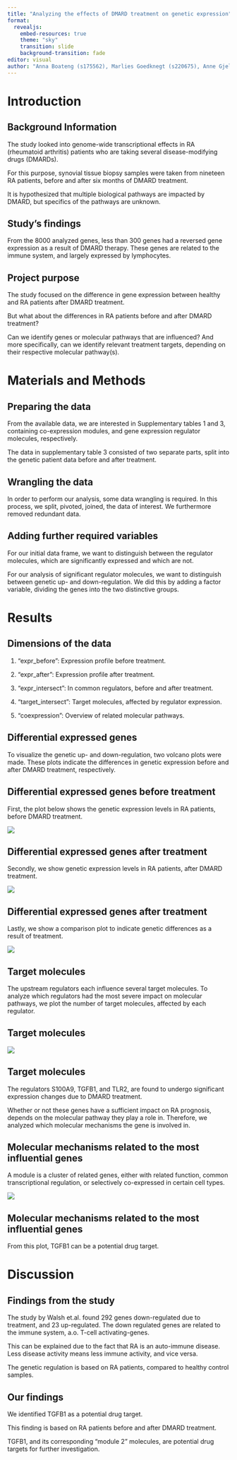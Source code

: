 ```yaml
---
title: "Analyzing the effects of DMARD treatment on genetic expression"
format:
  revealjs:
    embed-resources: true
    theme: "sky"
    transition: slide
    background-transition: fade
editor: visual
author: "Anna Boateng (s175562), Marlies Goedknegt (s220675), Anne Gjelstrup (s194530), Katja Jagd (s185395), Olivia Ronnenberg (s183359)"
---
```


# Introduction

## Background Information

The study looked into genome-wide transcriptional effects in RA (rheumatoid arthritis) patients who are taking several disease-modifying drugs (DMARDs).

For this purpose, synovial tissue biopsy samples were taken from nineteen RA patients, before and after six months of DMARD treatment.

It is hypothesized that multiple biological pathways are impacted by DMARD, but specifics of the pathways are unknown.

## Study's findings

From the 8000 analyzed genes, less than 300 genes had a reversed gene expression as a result of DMARD therapy. These genes are related to the immune system, and largely expressed by lymphocytes.

## Project purpose

The study focused on the difference in gene expression between healthy and RA patients after DMARD treatment.

But what about the differences in RA patients before and after DMARD treatment?

Can we identify genes or molecular pathways that are influenced? And more specifically, can we identify relevant treatment targets, depending on their respective molecular pathway(s).

# Materials and Methods

## Preparing the data

From the available data, we are interested in Supplementary tables 1 and 3, containing co-expression modules, and gene expression regulator molecules, respectively.

The data in supplementary table 3 consisted of two separate parts, split into the genetic patient data before and after treatment.

## Wrangling the data

In order to perform our analysis, some data wrangling is required. In this process, we split, pivoted, joined, the data of interest. We furthermore removed redundant data.

## Adding further required variables

For our initial data frame, we want to distinguish between the regulator molecules, which are significantly expressed and which are not.

For our analysis of significant regulator molecules, we want to distinguish between genetic up- and down-regulation. We did this by adding a factor variable, dividing the genes into the two distinctive groups.

# Results

## Dimensions of the data

1.  "expr_before": Expression profile before treatment.

2.  "expr_after": Expression profile after treatment.

3.  "expr_intersect": In common regulators, before and after treatment.

4.  "target_intersect": Target molecules, affected by regulator expression.

5.  "coexpression": Overview of related molecular pathways.

## Differential expressed genes

To visualize the genetic up- and down-regulation, two volcano plots were made. These plots indicate the differences in genetic expression before and after DMARD treatment, respectively.

## Differential expressed genes before treatment

First, the plot below shows the genetic expression levels in RA patients, before DMARD treatment.

![](images/05_expr_plot_before-03.png){fig-align="center"}

## Differential expressed genes after treatment

Secondly, we show genetic expression levels in RA patients, after DMARD treatment.

![](images/05_expr_plot_after-02.png){fig-align="center"}

## Differential expressed genes after treatment

Lastly, we show a comparison plot to indicate genetic differences as a result of treatment.

![](images/05_comparison_plot-01.png){fig-align="center"}

## Target molecules

The upstream regulators each influence several target molecules. To analyze which regulators had the most severe impact on molecular pathways, we plot the number of target molecules, affected by each regulator.

## Target molecules

![](images/06_targets_plot-01.png){fig-align="center"}

## Target molecules

The regulators S100A9, TGFB1, and TLR2, are found to undergo significant expression changes due to DMARD treatment.

Whether or not these genes have a sufficient impact on RA prognosis, depends on the molecular pathway they play a role in. Therefore, we analyzed which molecular mechanisms the gene is involved in.

## Molecular mechanisms related to the most influential genes

A module is a cluster of related genes, either with related function, common transcriptional regulation, or selectively co-expressed in certain cell types.

![](images/06_modules_plot-01.png){fig-align="center"}

## Molecular mechanisms related to the most influential genes

From this plot, TGFB1 can be a potential drug target.

# Discussion

## Findings from the study

The study by Walsh et.al. found 292 genes down-regulated due to treatment, and 23 up-regulated. The down regulated genes are related to the immune system, a.o. T-cell activating-genes.

This can be explained due to the fact that RA is an auto-immune disease. Less disease activity means less immune activity, and vice versa.

The genetic regulation is based on RA patients, compared to healthy control samples.

## Our findings

We identified TGFB1 as a potential drug target.

This finding is based on RA patients before and after DMARD treatment.

TGFB1, and its corresponding "module 2" molecules, are potential drug targets for further investigation.
